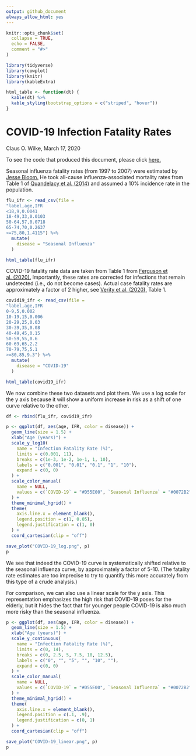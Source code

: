 ```yaml
---
output: github_document
always_allow_html: yes
---
```


<!-- README.md is generated from README.Rmd. Please edit that file -->

```r
knitr::opts_chunk$set(
  collapse = TRUE,
  echo = FALSE,
  comment = "#>"
)

library(tidyverse)
library(cowplot)
library(knitr)
library(kableExtra)

html_table <- function(dt) {
  kable(dt) %>%
  kable_styling(bootstrap_options = c("striped", "hover"))
}
```


# COVID-19 Infection Fatality Rates

Claus O. Wilke, March 17, 2020

To see the code that produced this document, please click [here.](https://github.com/clauswilke/COVID19-IFR/blob/master/README.Rmd)

Seasonal influenza fatality rates (from 1997 to 2007) were estimated by [Jesse Bloom.](https://github.com/jbloom/CoV_vs_flu_CFR/blob/master/cfr_stats.ipynb) He took all-cause influenza-associated mortality rates from Table 1 of [Quandelacy et al. (2014)](https://www.ncbi.nlm.nih.gov/pmc/articles/PMC3873104/) and assumed a 10% incidence rate in the population.

```r
flu_ifr <- read_csv(file =
"label,age,IFR
<18,9,0.0041
18-49,33,0.0103
50-64,57,0.0718
65-74,70,0.2637
>=75,80,1.4115") %>%
  mutate(
    disease = "Seasonal Influenza"
  )

html_table(flu_ifr)
```

COVID-19 fatality rate data are taken from Table 1 from [Ferguson et al. (2020).](https://www.imperial.ac.uk/media/imperial-college/medicine/sph/ide/gida-fellowships/Imperial-College-COVID19-NPI-modelling-16-03-2020.pdf) Importantly, these rates are corrected for infections that remain undetected (i.e., do not become cases). Actual case fatality rates are approximately a factor of 2 higher, see [Verity et al. (2020),](https://www.medrxiv.org/content/10.1101/2020.03.09.20033357v1) Table 1.

```r
covid19_ifr <- read_csv(file =
"label,age,IFR
0-9,5,0.002
10-19,15,0.006
20-29,25,0.03
30-39,35,0.08
40-49,45,0.15
50-59,55,0.6
60-69,65,2.2
70-79,75,5.1
>=80,85,9.3") %>%
  mutate(
    disease = "COVID-19"
  )

html_table(covid19_ifr)
```

We now combine these two datasets and plot them. We use a log scale for the y axis because it will show a uniform increase in risk as a shift of one curve relative to the other.

```r
df <- rbind(flu_ifr, covid19_ifr)

p <- ggplot(df, aes(age, IFR, color = disease)) +
  geom_line(size = 1.5) +
  xlab("Age (years)") +
  scale_y_log10(
    name = "Infection Fatality Rate (%)",
    limits = c(0.001, 11),
    breaks = c(1e-3, 1e-2, 1e-1, 1, 10),
    labels = c("0.001", "0.01", "0.1", "1", "10"),
    expand = c(0, 0)
  ) +
  scale_color_manual(
    name = NULL,
    values = c(`COVID-19` = "#D55E00", `Seasonal Influenza` = "#0072B2")
  ) +
  theme_minimal_hgrid() +
  theme(
    axis.line.x = element_blank(),
    legend.position = c(1, 0.05),
    legend.justification = c(1, 0)
  ) +
  coord_cartesian(clip = "off")

save_plot("COVID-19_log.png", p)
p
```

We see that indeed the COVID-19 curve is systematically shifted relative to the seasonal influenza curve, by approximately a factor of 5-10. (The fatality rate estimates are too imprecise to try to quantify this more accurately from this type of a crude analysis.)

For comparison, we can also use a linear scale for the y axis. This representation emphasizes the high risk that COVID-19 poses for the elderly, but it hides the fact that for younger people COVID-19 is also much more risky than the seasonal influenza.

```r
p <- ggplot(df, aes(age, IFR, color = disease)) +
  geom_line(size = 1.5) +
  xlab("Age (years)") +
  scale_y_continuous(
    name = "Infection Fatality Rate (%)",
    limits = c(0, 14),
    breaks = c(0, 2.5, 5, 7.5, 10, 12.5),
    labels = c("0", "", "5", "", "10", ""),
    expand = c(0, 0)
  ) +
  scale_color_manual(
    name = NULL,
    values = c(`COVID-19` = "#D55E00", `Seasonal Influenza` = "#0072B2")
  ) +
  theme_minimal_hgrid() +
  theme(
    axis.line.x = element_blank(),
    legend.position = c(.1, .9),
    legend.justification = c(0, 1)
  ) +
  coord_cartesian(clip = "off")

save_plot("COVID-19_linear.png", p)
p
```
